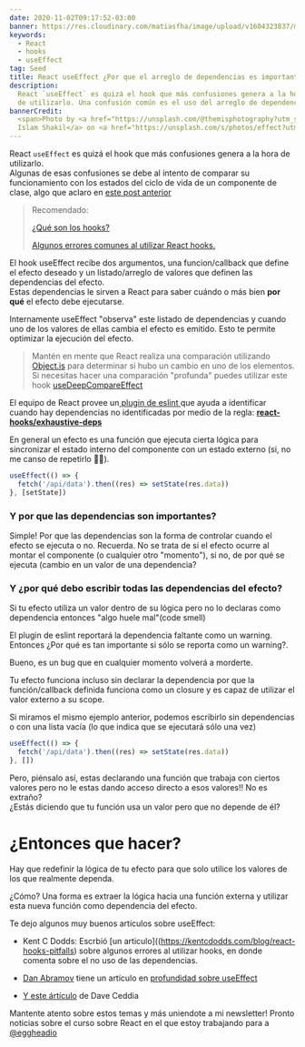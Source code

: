 ```yaml
---
date: 2020-11-02T09:17:52-03:00
banner: https://res.cloudinary.com/matiasfha/image/upload/v1604323837/monirul-islam-shakil-31I2Mi1UuxQ-unsplash_kkerl8.jpg
keywords:
  - React
  - hooks
  - useEffect
tag: Seed
title: React useEffect ¿Por que el arreglo de dependencias es importante?
description:
  React `useEffect` es quizá el hook que más confusiones genera a la hora
  de utilizarlo. Una confusión común es el uso del arreglo de dependencias
bannerCredit:
  <span>Photo by <a href="https://unsplash.com/@themisphotography?utm_source=unsplash&amp;utm_medium=referral&amp;utm_content=creditCopyText">Monirul
  Islam Shakil</a> on <a href="https://unsplash.com/s/photos/effect?utm_source=unsplash&amp;utm_medium=referral&amp;utm_content=creditCopyText">Unsplash</a></span>
---
```


React `useEffect` es quizá el hook que más confusiones genera a la hora de utilizarlo.  
Algunas de esas confusiones se debe al intento de comparar su funcionamiento con los estados del ciclo de vida de un componente de clase, algo que aclaro en [este post anterior](https://matiashernandez.dev/react-useeffect-hook-comparado-con-los-estados-del-ciclo-de-vida)

> Recomendado:
>
> [¿Qué son los hooks?](https://matiashernandez.dev/que-son-los-hooks)
>
> [Algunos errores comunes al utilizar React hooks.](https://matiashernandez.dev/algunos-errores-comunes-al-utilizar-react-hooks)

El hook useEffect recibe dos argumentos, una funcion/callback que define el efecto deseado y un listado/arreglo de valores que definen las dependencias del efecto.  
Estas dependencias le sirven a React para saber cuándo o más bien **por qué** el efecto debe ejecutarse.

Internamente useEffect "observa" este listado de dependencias y cuando uno de los valores de ellas cambia el efecto es emitido. Esto te permite optimizar la ejecución del efecto.

> Mantén en mente que React realiza una comparación utilizando [Object.is](https://developer.mozilla.org/en-US/docs/Web/JavaScript/Reference/Global_Objects/Object/is) para determinar si hubo un cambio en uno de los elementos. Si necesitas hacer una comparación "profunda" puedes utilizar este hook [useDeepCompareEffect](https://github.com/kentcdodds/use-deep-compare-effect)

El equipo de React provee un[ plugin de eslint ](https://www.npmjs.com/package/eslint-plugin-react-hooks)que ayuda a identificar cuando hay dependencias no identificadas por medio de la regla: [**react-hooks/exhaustive-deps**](https://es.reactjs.org/docs/hooks-rules.html#eslint-plugin)

En general un efecto es una función que ejecuta cierta lógica para sincronizar el estado interno del componente con un estado externo (si, no me canso de repetirlo 🤷‍♂️).

```javascript
useEffect(() => {
  fetch('/api/data').then((res) => setState(res.data))
}, [setState])
```

### Y por que las dependencias son importantes?

Simple! Por que las dependencias son la forma de controlar cuando el efecto se ejecuta o no. Recuerda. No se trata de si el efecto ocurre al montar el componente (o cualquier otro "momento"), si no, de por qué se ejecuta (cambio en un valor de una dependencia?

### Y ¿por qué debo escribir todas las dependencias del efecto?

Si tu efecto utiliza un valor dentro de su lógica pero no lo declaras como dependencia entonces "algo huele mal"(code smell)

El plugin de eslint reportará la dependencia faltante como un warning. Entonces ¿Por qué es tan importante si sólo se reporta como un warning?.

Bueno, es un bug que en cualquier momento volverá a morderte.

Tu efecto funciona incluso sin declarar la dependencia por que la función/callback definida funciona como un closure y es capaz de utilizar el valor externo a su scope.

Si miramos el mismo ejemplo anterior, podemos escribirlo sin dependencias o con una lista vacía (lo que indica que se ejecutará sólo una vez)

```javascript
useEffect(() => {
  fetch('/api/data').then((res) => setState(res.data))
}, [])
```

Pero, piénsalo así, estas declarando una función que trabaja con ciertos valores pero no le estas dando acceso directo a esos valores!! No es extraño?  
¿Estás diciendo que tu función usa un valor pero que no depende de él?

# ¿Entonces que hacer?

Hay que redefinir la lógica de tu efecto para que solo utilice los valores de los que realmente dependa.

¿Cómo? Una forma es extraer la lógica hacia una función externa y utilizar esta nueva función como dependencia del efecto.

Te dejo algunos muy buenos artículos sobre useEffect:

- Kent C Dodds: Escrbió [un articulo]((https://kentcdodds.com/blog/react-hooks-pitfalls) sobre algunos errores al utilizar hooks, en donde comenta sobre el no uso de las dependencias.

- [Dan Abramov](https://twitter.com/dan_abramov) tiene un artículo en [profundidad sobre useEffect](<(https://kentcdodds.com/blog/react-hooks-pitfalls)>)

- [Y este ártículo](https://daveceddia.com/useeffect-hook-examples/) de Dave Ceddia

Mantente atento sobre estos temas y más uniendote a mi newsletter!
Pronto noticias sobre el curso sobre React en el que estoy trabajando para a [@eggheadio](http://egghead.io/instructors/matias-francisco-hernandez-arellano)
